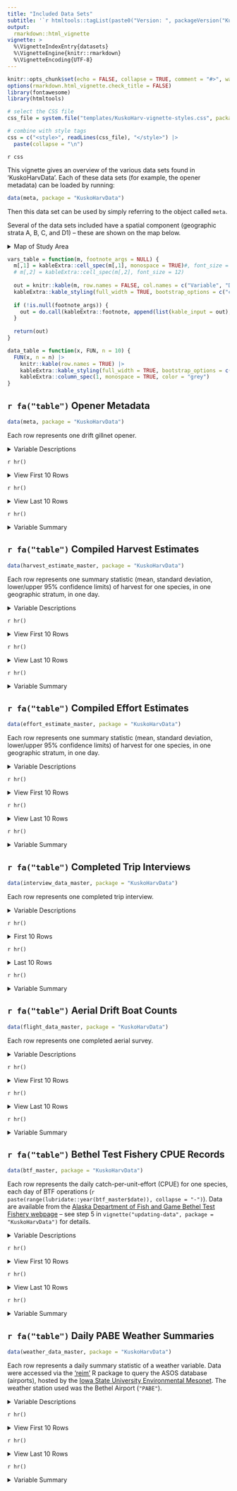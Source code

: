 ```yaml
---
title: "Included Data Sets"
subtitle: '`r htmltools::tagList(paste0("Version: ", packageVersion("KuskoHarvData")), htmltools::img(src="../man/figures/sticker/KuskoHarvData-logo.png", align = "right", height = "200px", style = "margin-top: -50px;"))`'
output: 
  rmarkdown::html_vignette
vignette: >
  %\VignetteIndexEntry{datasets}
  %\VignetteEngine{knitr::rmarkdown}
  %\VignetteEncoding{UTF-8}
---
```


```r
knitr::opts_chunk$set(echo = FALSE, collapse = TRUE, comment = "#>", warning = FALSE, message = FALSE)
options(rmarkdown.html_vignette.check_title = FALSE)
library(fontawesome)
library(htmltools)
```

```r
# select the CSS file
css_file = system.file("templates/KuskoHarv-vignette-styles.css", package = "KuskoHarvUtils")

# combine with style tags
css = c("<style>", readLines(css_file), "</style>") |> 
  paste(collapse = "\n")
```

`r css`

This vignette gives an overview of the various data sets found in 'KuskoHarvData'.
Each of these data sets (for example, the opener metadata) can be loaded by running:

```r
data(meta, package = "KuskoHarvData")
```

Then this data set can be used by simply referring to the object called `meta`.

Several of the data sets included have a spatial component (geographic strata A, B, C, and D1) -- these are shown on the map below.

<details>
<summary>Map of Study Area</summary>

```r
knitr::include_graphics("C:/Users/bstaton/Desktop/Staton/5_qes/01-projects/2021_KuskoHarvPred_AYKSSI/03-manuscripts/KuskoHarvEst-ms/2-fig/map.png")
```

</details>

```r
vars_table = function(m, footnote_args = NULL) {
  m[,1] = kableExtra::cell_spec(m[,1], monospace = TRUE)#, font_size = 12)
  # m[,2] = kableExtra::cell_spec(m[,2], font_size = 12)
  
  out = knitr::kable(m, row.names = FALSE, col.names = c("Variable", "Description"), escape = FALSE) |> 
  kableExtra::kable_styling(full_width = TRUE, bootstrap_options = c("condensed"), font_size = 12)
  
  if (!is.null(footnote_args)) {
    out = do.call(kableExtra::footnote, append(list(kable_input = out), footnote_args))
  }
  
  return(out)
}

data_table = function(x, FUN, n = 10) {
  FUN(x, n = n) |> 
    knitr::kable(row.names = TRUE) |> 
    kableExtra::kable_styling(full_width = TRUE, bootstrap_options = c("condensed"), font_size = 12) |> 
    kableExtra::column_spec(1, monospace = TRUE, color = "grey")
}
```

## `r fa("table")` Opener Metadata

::::::{.indent}

```r
data(meta, package = "KuskoHarvData")
```

:::{.describe}
Each row represents one drift gillnet opener.
:::

<details>
<summary>Variable Descriptions</summary>

```r
matrix(c(
  # VARIABLE                              # DESCRIPTION
  "start; end",        "Start and end dates/times of the opener",
  "flights_planned",   "Number of aerial surveys planned for the day",
  "flights_flown",     "Number of aerial surveys completed for the day",
  "announcement",      "Identifier of the official agency announcement authorizing the opener (not always available)"
), ncol = 2, byrow = TRUE) |> 
vars_table()
```

</details>

`r hr()`

<details>
<summary>View First 10 Rows</summary>

```r
data_table(meta, head)
```

</details>

`r hr()`

<details>
<summary>View Last 10 Rows</summary>

```r
data_table(meta, tail)
```

</details>

`r hr()`

<details>
<summary>Variable Summary</summary>

```r
summary(meta)
```

</details>

::::::

## `r fa("table")` Compiled Harvest Estimates

::::::{.indent}

```r
data(harvest_estimate_master, package = "KuskoHarvData")
```

:::{.describe}
Each row represents one summary statistic (mean, standard deviation, lower/upper 95% confidence limits) of harvest for one species, in one geographic stratum, in one day.
:::

<details>
<summary>Variable Descriptions</summary>

```r
matrix(c(
  # VARIABLE                              # DESCRIPTION
  "date",        "The date to which the estimate applies",
  "species",     "The species to which the estimate applies",
  "stratum",     "The geographic stratum to which the estimate applies",
  "quantity",    "The summary statistic of bootstrapped harvest estimates: point estimate (`mean`), standard deviation (`sd`), and 95% confidence limits (`lwr95` and `upr95`)",
  "estimate",    "The estimated value of the harvest summary statistic"
), ncol = 2, byrow = TRUE) |> 
vars_table()
```

</details>

`r hr()`

<details>
<summary>View First 10 Rows</summary>

```r
data_table(harvest_estimate_master, head)
```

</details>

`r hr()`

<details>
<summary>View Last 10 Rows</summary>

```r
data_table(harvest_estimate_master, tail)
```

</details>

`r hr()`

<details>
<summary>Variable Summary</summary>

```r
summary(harvest_estimate_master)
```

</details>

::::::

## `r fa("table")` Compiled Effort Estimates

::::::{.indent}

```r
data(effort_estimate_master, package = "KuskoHarvData")
```

:::{.describe}
Each row represents one summary statistic (mean, standard deviation, lower/upper 95% confidence limits) of harvest for one species, in one geographic stratum, in one day.
:::

<details>
<summary>Variable Descriptions</summary>

```r
matrix(c(
  # VARIABLE                              # DESCRIPTION
  "date",        "The date to which the estimate applies",
  "stratum",     "The geographic stratum to which the estimate applies",
  "estimate",    "The estimated number of drift boat trips that occured in that stratum in that day."
), ncol = 2, byrow = TRUE) |> 
vars_table()
```

</details>

`r hr()`

<details>
<summary>View First 10 Rows</summary>

```r
data_table(effort_estimate_master, head)
```

</details>

`r hr()`

<details>
<summary>View Last 10 Rows</summary>

```r
data_table(effort_estimate_master, tail)
```

</details>

`r hr()`

<details>
<summary>Variable Summary</summary>

```r
summary(effort_estimate_master)
```

</details>

::::::

## `r fa("table")` Completed Trip Interviews

::::::{.indent}

```r
data(interview_data_master, package = "KuskoHarvData")
```

:::{.describe}
Each row represents one completed trip interview.
:::

<details>
<summary>Variable Descriptions</summary>

```r
matrix(c(
  # VARIABLE                     # DESCRIPTION
  "UID",                         "Unique identifer of the opener (`YYYY_MM_DD` format)",
  "source",                      "Interview data source (BBH = Bethel Boat Harbor, CBM = Community-Based Harvest Monitoring, FC = Bethel-area Fish Camps, ADFG = ADF&G Division of Subsistence Surveys)",
  "stratum",                     "Geographic stratum in which trip occurred (see the map)",
  "gear",                        "Gillnet type: drift for set",
  "net_length",                  "Length of gillnet (feet)",
  "mesh_size",                   "Gillnet stretched mesh size (inches)",
  "trip_start; trip_end",        "Fisher-reported departure/return times",
  "trip_duration",               "The time elapsed between `trip_start` and `trip_end`",
  "soak_duration",               "Fisher-reported time spent with net soaking",
  "chinook; chum; sockeye",      "Fisher-reported salmon harvest by species",
  "village",                     "Location of the interview",
  "suit_effort",                 "<sup>a</sup>Logical flag for whether all information is available for estimating effort.",
  "suit_cr_info",                "<sup>a</sup>Logical flag for whether all information is available for estimating catch rate (`fish/(soak_duration * net_length`))",
  "suit_cr_reliable",            "<sup>a</sup>Logical flag for whether data passed QA/QC checks for calculating catch rate",
  "suit_avg_soak",               "<sup>a</sup>Logical flag for whether soak duration data passed QA/QC checks",
  "suit_avg_net",                "<sup>a</sup>Logical flag for whether the net length data passed QA/QC checks",
  "note",                        "Auto-generated description of QA/QC issues identified"
), ncol = 2, byrow = TRUE) |> 

vars_table(footnote_args = list(alphabet = c("Complete details of QA/QC checks performed found [here](https://htmlpreview.github.io/?https://github.com/bstaton1/KuskoHarvEst/blob/main/inst/rstudio/templates/04-docs/06-data-checks.html).")))
```

</details>

`r hr()`

<details>
<summary>First 10 Rows</summary>

```r
data_table(interview_data_master, head)
```

</details>

`r hr()`

<details>
<summary>Last 10 Rows</summary>

```r
data_table(interview_data_master, tail)
```

</details>

`r hr()`

<details>
<summary>Variable Summary</summary>

```r
summary(interview_data_master)
```

</details>

::::::

## `r fa("table")` Aerial Drift Boat Counts

::::::{.indent}

```r
data(flight_data_master, package = "KuskoHarvData")
```

:::{.describe}
Each row represents one completed aerial survey.
:::

<details>
<summary>Variable Descriptions</summary>

```r
matrix(c(
  # VARIABLE                              # DESCRIPTION
  "UID",                                  "Unique identifer of the opener (`YYYY_MM_DD` format)",
  "flight",                               "N^th^ survey in day",
  "start_time; endtime",                  "Beginning and ending times of the survey",
  "A_drift; B_drift; C_drift; D1_drift",  "Count of drift boats in each geographic stratum (see the map)"
), ncol = 2, byrow = TRUE) |> 
vars_table()
```

</details>

`r hr()`

<details>
<summary>View First 10 Rows</summary>

```r
data_table(flight_data_master, head)
```

</details>

`r hr()`

<details>
<summary>View Last 10 Rows</summary>

```r
data_table(flight_data_master, tail)
```

</details>

`r hr()`

<details>
<summary>Variable Summary</summary>

```r
summary(flight_data_master)
```

</details>

::::::

## `r fa("table")` Bethel Test Fishery CPUE Records

::::::{.indent}

```r
data(btf_master, package = "KuskoHarvData")
```

:::{.describe}
Each row represents the daily catch-per-unit-effort (CPUE) for one species, each day of BTF operations (`r paste(range(lubridate::year(btf_master$date)), collapse = "-")`).
Data are available from the [Alaska Department of Fish and Game Bethel Test Fishery webpage](https://www.adfg.alaska.gov/index.cfm?adfg=commercialbyareakuskokwim.btf) -- see step 5 in `vignette("updating-data", package = "KuskoHarvData")` for details.
:::

<details>
<summary>Variable Descriptions</summary>

```r
matrix(c(
  # VARIABLE    # DESCRIPTION
  "date",       "Date of sampling",
  "species",    "Species for which the CPUE values apply",
  "cpue",       "Catch per unit effort (salmon &#183; fathom<sup>-1</sup> &#183; minute <sup>-1</sup>)",
  "ccpue",      "Cumulative CPUE; the sum of all daily CPUE values up to and including the value in the `date` column"
), ncol = 2, byrow = TRUE) |> 
vars_table()
```

</details>

`r hr()`

<details>
<summary>View First 10 Rows</summary>

```r
data_table(btf_master, head)
```

</details>

`r hr()`

<details>
<summary>View Last 10 Rows</summary>

```r
data_table(btf_master, tail)
```

</details>

`r hr()`

<details>
<summary>Variable Summary</summary>

```r
summary(btf_master)
```

</details>

::::::

## `r fa("table")` Daily PABE Weather Summaries

::::::{.indent}

```r
data(weather_data_master, package = "KuskoHarvData")
```

:::{.describe}
Each row represents a daily summary statistic of a weather variable.
Data were accessed via the ['reim'](https://docs.ropensci.org/riem/index.html) R package to query the ASOS database (airports), hosted by the [Iowa State University Environmental Mesonet](https://mesonet.agron.iastate.edu/request/download.phtml?network=IN__ASOS).
The weather station used was the Bethel Airport (`"PABE"`).
:::

<details>
<summary>Variable Descriptions</summary>

```r
matrix(c(
  # VARIABLE                          # DESCRIPTION
  "date",                             "Date the data correspond to; only dates between June 1 and August 30 in years after and including 2016 are included",
  "mean_temp; min_temp; max_temp",    "Average, minimum, and maximum of all air temperature measurements for `date` (&deg;F)",
  "mean_relh",                        "Average of all relative humidity measurements for `date` (% of maximum)",
  "precip",                           "Sum of all precipitation measurements for `date` (inches)",
  "mean_Nwind",                       "Average of all wind speed measurements  for `date` (miles &#183; hour<sup>-1</sup>) after converting to northerly and easterly speed vectors. See `?KuskoHarvUtils::get_Nwind()` and `?KuskoHarvUtils::get_Ewind()` for details.",
  "mean_wind",                        "Average of all wind speed measurements for `date` (miles &#183; hour<sup>-1</sup>), regardless of direction",
  "max_gust",                         "Maximum of all gust measurements for `date`; gusts only register if they exceed 14 knots"
), ncol = 2, byrow = TRUE) |> 
vars_table()
```

</details>

`r hr()`

<details>
<summary>View First 10 Rows</summary>

```r
data_table(weather_data_master, head)
```

</details>

`r hr()`

<details>
<summary>View Last 10 Rows</summary>

```r
data_table(weather_data_master, tail)
```

</details>

`r hr()`

<details>
<summary>Variable Summary</summary>

```r
summary(weather_data_master)
```

</details>

::::::
